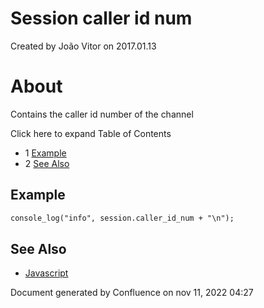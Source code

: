 
# Session caller id num 

 Created by  João Vitor on 2017.01.13

# About

Contains the caller id number of the channel

Click here to expand Table of Contents

* 1 [Example](#example)
* 2 [See Also](#see-also)

## Example

```xml
console_log("info", session.caller_id_num + "\n");
```

## See Also

* [Javascript](../index.mdx#api)

Document generated by Confluence on nov 11, 2022 04:27
